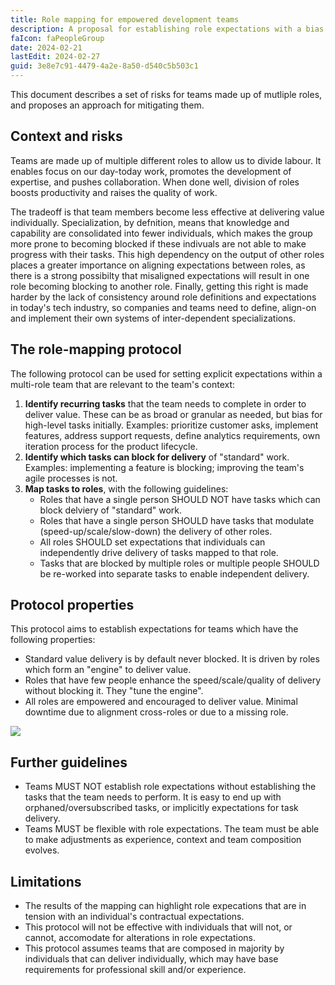 ```yaml
---
title: Role mapping for empowered development teams
description: A proposal for establishing role expectations with a bias for getting things done.
faIcon: faPeopleGroup
date: 2024-02-21
lastEdit: 2024-02-27
guid: 3e8e7c91-4479-4a2e-8a50-d540c5b503c1
---
```


This document describes a set of risks for teams made up of mutliple roles, and proposes an approach for mitigating them.

## Context and risks

Teams are made up of multiple different roles to allow us to divide labour. It enables focus on our day-today work, promotes the development of expertise, and pushes collaboration. 
When done well, division of roles boosts productivity and raises the quality of work.

The tradeoff is that team members become less effective at delivering value individually.
Specialization, by defnition, means that knowledge and capability are consolidated into fewer individuals, 
which makes the group more prone to becoming blocked if these indivuals are not able to make progress with their tasks. 
This high dependency on the output of other roles places a greater importance on aligning expectations between roles, as
there is a strong possibilty that misaligned expectations will result in one role becoming blocking to another role. 
Finally, getting this right is made harder by the lack of consistency around role definitions and expectations in today's tech industry, 
so companies and teams need to define, align-on and implement their own systems of inter-dependent specializations.  

## The role-mapping protocol

The following protocol can be used for setting explicit expectations within a multi-role team that are relevant to the team's context:

1. **Identify recurring tasks** that the team needs to complete in order to deliver value. These can be as broad or granular as needed, but bias for high-level tasks initially.
Examples: prioritize customer asks, implement features, address support requests, define analytics requirements, own iteration process for the product lifecycle.
2. **Identify which tasks can block for delivery** of "standard" work. Examples: implementing a feature is blocking; improving the team's agile processes is not.
3. **Map tasks to roles**, with the following guidelines:
    - Roles that have a single person SHOULD NOT have tasks which can block delviery of "standard" work.
    - Roles that have a single person SHOULD have tasks that modulate (speed-up/scale/slow-down) the delivery of other roles.
    - All roles SHOULD set expectations that individuals can independently drive delivery of tasks mapped to that role.
    - Tasks that are blocked by multiple roles or multiple people SHOULD be re-worked into separate tasks to enable independent delivery.

## Protocol properties

This protocol aims to establish expectations for teams which have the following properties:
 - Standard value delivery is by default never blocked. It is driven by roles which form an "engine" to deliver value.
 - Roles that have few people enhance the speed/scale/quality of delivery without blocking it. They "tune the engine".
 - All roles are empowered and encouraged to deliver value. Minimal downtime due to alignment cross-roles or due to a missing role.

![](/images/role-mapping.png)


## Further guidelines

 - Teams MUST NOT establish role expectations without establishing the tasks that the team needs to perform. It is easy to end up with orphaned/oversubscribed tasks, or implicitly expectations for task delivery.
 - Teams MUST be flexible with role expectations. The team must be able to make adjustments as experience, context and team composition evolves.

## Limitations

 - The results of the mapping can highlight role expecations that are in tension with an individual's contractual expectations.
 - This protocol will not be effective with individuals that will not, or cannot, accomodate for alterations in role expectations.
 - This protocol assumes teams that are composed in majority by individuals that can deliver individually, which may have base requirements for professional skill and/or experience.
